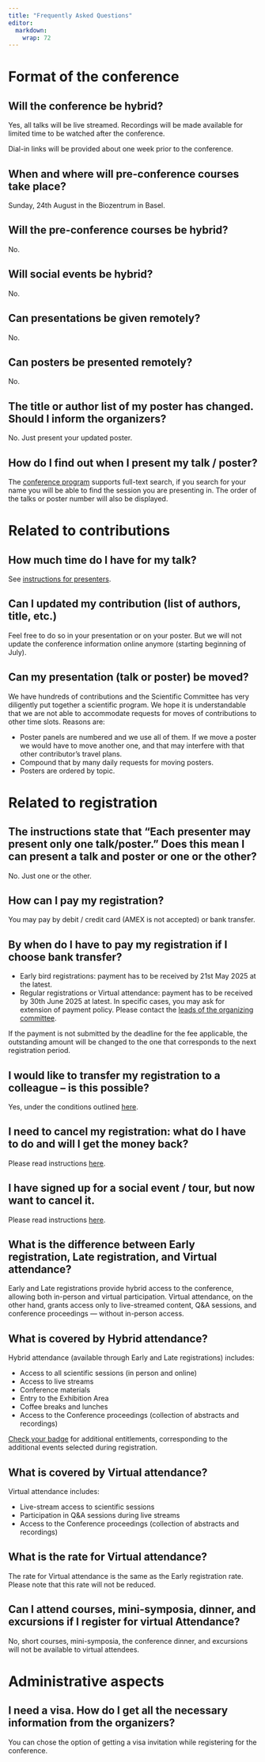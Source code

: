 ```yaml
---
title: "Frequently Asked Questions"
editor: 
  markdown: 
    wrap: 72
---
```


# Format of the conference

## Will the conference be hybrid?

Yes, all talks will be live streamed. Recordings will be made available for limited time to be watched after the conference.

Dial-in links will be provided about one week prior to the conference.

## When and where will pre-conference courses take place?

Sunday, 24th August in the Biozentrum in Basel.

## Will the pre-conference courses be hybrid?

No.

## Will social events be hybrid?

No.

## Can presentations be given remotely?

No.

## Can posters be presented remotely?

No.

## The title or author list of my poster has changed. Should I inform the organizers?

No. Just present your updated poster.

## How do I find out when I present my talk / poster?

The [conference program](https://www.conftool.org/iscb2025/sessions.php) supports full-text search, if you search for your name you will be able to find the session you are presenting in. The order of the talks or poster number will also be displayed.

# Related to contributions

## How much time do I have for my talk?

See [instructions for presenters](guideline_speakers.html).

## Can I updated my contribution (list of authors, title, etc.)

Feel free to do so in your presentation or on your poster. But we will not update the conference information online anymore (starting beginning of July).

## Can my presentation (talk or poster) be moved?

We have hundreds of contributions and the Scientific Committee has very diligently put together a scientific program. We hope it is understandable that we are not able to accommodate requests for moves of contributions to other time slots. Reasons are:

- Poster panels are numbered and we use all of them. If we move a poster we would have to move another one, and that may interfere with that other contributor's travel plans. 
- Compound that by many daily requests for moving posters.
- Posters are ordered by topic.

# Related to registration

## The instructions state that "Each presenter may present only one talk/poster." Does this mean I can present a talk and poster or one or the other?

No. Just one or the other.

## How can I pay my registration?

You may pay by debit / credit card (AMEX is not accepted) or bank transfer.

## By when do I have to pay my registration if I choose bank transfer?

-   Early bird registrations: payment has to be received by 21st May 2025 at the latest.
-   Regular registrations or Virtual attendance: payment has to be received by 30th June 2025 at latest. In specific cases, you may ask for extension of payment policy. Please contact the [leads of the organizing committee](mailto:registrations@iscb2025.info).

If the payment is not submitted by the deadline for the fee applicable, the outstanding amount will be changed to the one that corresponds to the next registration period.

## I would like to transfer my registration to a colleague – is this possible?

Yes, under the conditions outlined [here](registration-terms.html#cancellation-alteration-policy).

## I need to cancel my registration: what do I have to do and will I get the money back?

Please read instructions [here](registration-terms.html#cancellation-alteration-policy).

## I have signed up for a social event / tour, but now want to cancel it.

Please read instructions [here](registration-terms.html#cancellation-alteration-policy).

## What is the difference between Early registration, Late registration, and Virtual attendance?

Early and Late registrations provide hybrid access to the conference, allowing both in-person and virtual participation. Virtual attendance, on the other hand, grants access only to live-streamed content, Q&A sessions, and conference proceedings — without in-person access.

## What is covered by Hybrid attendance?

Hybrid attendance (available through Early and Late registrations) includes:

* Access to all scientific sessions (in person and online)
* Access to live streams
* Conference materials
* Entry to the Exhibition Area
* Coffee breaks and lunches
* Access to the Conference proceedings (collection of abstracts and recordings)

[Check your badge](badge-abbreviations.qmd) for additional entitlements, corresponding to the additional events selected during registration.

## What is covered by Virtual attendance?

Virtual attendance includes:

* Live-stream access to scientific sessions
* Participation in Q&A sessions during live streams
* Access to the Conference proceedings (collection of abstracts and recordings)

## What is the rate for  Virtual attendance?

The rate for Virtual attendance is the same as the Early registration rate. Please note that this rate will not be reduced.


## Can I attend courses, mini-symposia, dinner, and excursions if I register for virtual Attendance?

No, short courses, mini-symposia, the conference dinner, and excursions will not be available to virtual attendees.


# Administrative aspects

## I need a visa. How do I get all the necessary information from the organizers?

You can chose the option of getting a visa invitation while registering for the conference.
